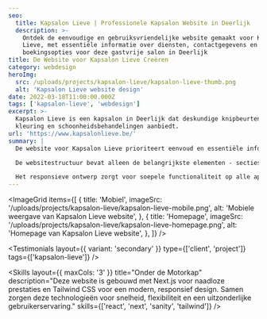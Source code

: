 ```yaml
---
seo:
  title: Kapsalon Lieve | Professionele Kapsalon Website in Deerlijk
  description: >-
    Ontdek de eenvoudige en gebruiksvriendelijke website gemaakt voor Kapsalon
    Lieve, met essentiële informatie over diensten, contactgegevens en
    boekingsopties voor deze gastvrije salon in Deerlijk
title: De Website voor Kapsalon Lieve Creëren
category: webdesign
heroImg:
  src: /uploads/projects/kapsalon-lieve/kapsalon-lieve-thumb.png
  alt: 'Kapsalon Lieve website design'
date: 2022-03-18T11:00:00.000Z
tags: ['kapsalon-lieve', 'webdesign']
excerpt: >-
  Kapsalon Lieve is een kapsalon in Deerlijk dat deskundige knipbeurten, styling,
  kleuring en schoonheidsbehandelingen aanbiedt.
url: 'https://www.kapsalonlieve.be/'
summary: |
  De website voor Kapsalon Lieve prioriteert eenvoud en essentiële informatie. We creëerden een schoon, gemakkelijk te navigeren ontwerp waar bezoekers snel diensten en contactgegevens kunnen vinden. De minimalistische aanpak zorgt voor een efficiënte gebruikerservaring die het gemakkelijk maakt voor potentiële klanten om contact op te nemen.

  De websitestructuur bevat alleen de belangrijkste elementen - secties voor salondiensten en contactinformatie. Een eenvoudig contactformulier stelt klanten in staat om gemakkelijk te informeren naar diensten of afspraken te plannen, wat het kernpunt van de site dient zonder toegevoegde complexiteit.

  Het responsieve ontwerp zorgt voor soepele functionaliteit op alle apparaten, met een voor mobiel geoptimaliseerde layout voor gemakkelijke toegang tot contactgegevens onderweg. Snelle laadtijden en adaptief ontwerp zorgen voor een naadloze ervaring, of u nu op desktop of smartphone browst.
---
```


<ImageGrid
	items={[
		{
			title: 'Mobiel',
			imageSrc: '/uploads/projects/kapsalon-lieve/kapsalon-lieve-mobile.png',
			alt: 'Mobiele weergave van Kapsalon Lieve website',
		},
		{
			title: 'Homepage',
			imageSrc: '/uploads/projects/kapsalon-lieve/kapsalon-lieve-homepage.png',
			alt: 'Homepage van Kapsalon Lieve website',
		},
	]}
/>

<Testimonials
	layout={{ variant: 'secondary' }}
	type={['client', 'project']}
	tags={['kapsalon-lieve']}
/>

<Skills
	layout={{ maxCols: '3' }}
	title="Onder de Motorkap"
	description="Deze website is gebouwd met Next.js voor naadloze prestaties en Tailwind CSS voor een modern, responsief design. Samen zorgen deze technologieën voor snelheid, flexibiliteit en een uitzonderlijke gebruikerservaring."
	skills={['react', 'next', 'sanity', 'tailwind']}
/>
